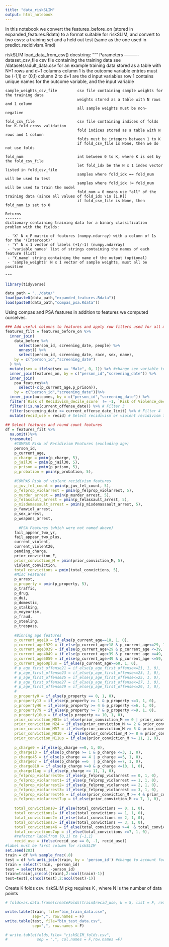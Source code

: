 ```yaml
---
title: "data_riskSLIM"
output: html_notebook
---
```


In this notebook we convert the features_before_on (stored in expanded_features.Rdata) to a format suitable for riskSLIM, and convert to two csvs: a training set and a held out test (same as the one used in predict_recidivism.Rmd)

riskSLIM load_data_from_csv() docstring: 
    """
    Parameters
    ----------
    dataset_csv_file                csv file containing the training data
                                    see /datasets/adult_data.csv for an example
                                    training data stored as a table with N+1 rows and d+1 columns
                                    column 1 is the outcome variable entries must be (-1,1) or (0,1)
                                    column 2 to d+1 are the d input variables
                                    row 1 contains unique names for the outcome variable, and the input variable

    sample_weights_csv_file         csv file containing sample weights for the training data
                                    weights stored as a table with N rows and 1 column
                                    all sample weights must be non-negative

    fold_csv_file                   csv file containing indices of folds for K-fold cross validation
                                    fold indices stored as a table with N rows and 1 column
                                    folds must be integers between 1 to K
                                    if fold_csv_file is None, then we do not use folds

    fold_num                        int between 0 to K, where K is set by the fold_csv_file
                                    let fold_idx be the N x 1 index vector listed in fold_csv_file
                                    samples where fold_idx == fold_num will be used to test
                                    samples where fold_idx != fold_num will be used to train the model
                                    fold_num = 0 means use "all" of the training data (since all values of fold_idx \in [1,K])
                                    if fold_csv_file is None, then fold_num is set to 0

    Returns
    -------
    dictionary containing training data for a binary classification problem with the fields:

     - 'X' N x P matrix of features (numpy.ndarray) with a column of 1s for the '(Intercept)'
     - 'Y' N x 1 vector of labels (+1/-1) (numpy.ndarray)
     - 'variable_names' list of strings containing the names of each feature (list)
     - 'Y_name' string containing the name of the output (optional)
     - 'sample_weights' N x 1 vector of sample weights, must all be positive

    """

```r
library(tidyverse)
```


```r
data_path = "../data/"
load(paste0(data_path,"expanded_features.Rdata"))
load(paste0(data_path,"compas_psa.Rdata"))

```

Using compas and PSA features in addition to features we computed ourselves. 
```r
### Add useful columns to features and apply row filters used for all models
features_filt = features_before_on %>%
  inner_join(
    data_before %>% 
      select(person_id, screening_date, people) %>%
      unnest() %>%
      select(person_id, screening_date, race, sex, name),
    by = c("person_id","screening_date")
  ) %>%
  mutate(sex = ifelse(sex == "Male", 0, 1)) %>% #change sex variable to numeric encoding
  inner_join(features_on, by = c("person_id","screening_date")) %>%
  inner_join(
    psa_features%>%
      select(-c(p_current_age,p_prison)), 
    by = c("person_id","screening_date"))%>%
  inner_join(outcomes, by = c("person_id","screening_date")) %>%
  filter(`Risk of Recidivism_decile_score` != -1, `Risk of Violence_decile_score` != -1) %>% # Filter 1
  filter(!is.na(current_offense_date)) %>% # Filter 3
  filter(screening_date <= current_offense_date_limit) %>% # Filter 4
  mutate(recid_use = recid) # Select recidivism or violent recidivism to use in this script 
         
## Select features and round count features
df = features_filt %>%
  na.omit()%>%
  transmute(
    #COMPAS Risk of Recidivism Features (excluding age)
    person_id,
    p_current_age,
    p_charge = pmin(p_charge, 5),
    p_jail30 = pmin(p_jail30, 5),
    p_prison = pmin(p_prison, 5),
    p_probation = pmin(p_probation, 5),
    
    #COMPAS Risk of violent recidivism features
    p_juv_fel_count = pmin(p_juv_fel_count, 5),
    p_felprop_violarrest = pmin(p_felprop_violarrest, 5),
    p_murder_arrest = pmin(p_murder_arrest, 5),
    p_felassault_arrest = pmin(p_felassault_arrest, 5),
    p_misdemassault_arrest = pmin(p_misdemassault_arrest, 5),
    p_famviol_arrest,
    p_sex_arrest,
    p_weapons_arrest,
    
      #PSA Features (which were not named above)
    fail_appear_two_yr, 
    fail_appear_two_plus,
    current_violent, 
    current_violent20, 
    pending_charge, 
    prior_conviction_F, 
    prior_conviction_M = pmin(prior_conviction_M, 5), 
    violent_conviction, 
    total_convictions = pmin(total_convictions, 5), 
    #Misc Features
    p_arrest,
    p_property = pmin(p_property, 5),
    p_traffic,
    p_drug,
    p_dui,
    p_domestic,
    p_stalking,
    p_voyeurism,
    p_fraud,
    p_stealing,
    p_trespass,
    
    #Binning age features 
    p_current_age18 = if_else(p_current_age==18, 1, 0),
    p_current_age1929 = if_else(p_current_age>18 & p_current_age<=29, 1, 0),
    p_current_age3039 = if_else(p_current_age>29 & p_current_age <=39, 1, 0),
    p_current_age4049 = if_else(p_current_age>39 & p_current_age <=49, 1, 0),
    p_current_age5059 = if_else(p_current_age>49 & p_current_age <=59, 1, 0),
    p_current_age60plus = if_else(p_current_age>=60, 1, 0),
    # p_age_first_offense21 = if_else(p_age_first_offense<=21, 1, 0),
    # p_age_first_offense23 = if_else(p_age_first_offense<=23, 1, 0),
    # p_age_first_offense25 = if_else(p_age_first_offense<=25, 1, 0),
    # p_age_first_offense27 = if_else(p_age_first_offense<=27, 1, 0),
    # p_age_first_offense29 = if_else(p_age_first_offense<=29, 1, 0),
    # 
    p_property0 = if_else(p_property == 0, 1, 0),
    p_property13 = if_else(p_property >= 1 & p_property <=3, 1, 0),
    p_property46 = if_else(p_property >= 4 & p_property <=6, 1, 0),
    p_property79 = if_else(p_property >= 7 & p_property <=9, 1, 0),
    p_property10up = if_else(p_property >= 10, 1, 0),
    prior_conviction_M01= if_else(prior_conviction_M == 0 | prior_conviction_M == 1, 1, 0),
    prior_conviction_M24 = if_else(prior_conviction_M >= 2 & prior_conviction_M <=4, 1, 0),
    prior_conviction_M57 = if_else(prior_conviction_M >= 5 & prior_conviction_M <=7, 1, 0),
    prior_conviction_M810 = if_else(prior_conviction_M >= 8 & prior_conviction_M <=10, 1, 0),
    prior_conviction_M11up = if_else(prior_conviction_M >= 11, 1, 0),
    
    p_charge0 = if_else(p_charge ==0, 1, 0),
    p_charge13 = if_else(p_charge >= 1 & p_charge <=3, 1, 0),
    p_charge45 = if_else(p_charge == 4 | p_charge ==5, 1, 0),
    p_charge67 = if_else(p_charge ==6  | p_charge ==7, 1, 0),
    p_charge810 = if_else(p_charge >=8 & p_charge <=10, 1, 0),
    p_charge11up = if_else(p_charge >= 11, 1, 0),
    p_felprop_violarrest0= if_else(p_felprop_violarrest == 0, 1, 0),
    p_felprop_violarrest1= if_else(p_felprop_violarrest == 1, 1, 0),
    p_felprop_violarrest2= if_else(p_felprop_violarrest == 2, 1, 0),
    p_felprop_violarrest3= if_else(p_felprop_violarrest == 3, 1, 0),
    p_felprop_violarrest46 = if_else(prior_conviction_M >= 4 & prior_conviction_M <=6, 1, 0),
    p_felprop_violarrest7up = if_else(prior_conviction_M >= 7, 1, 0),
    
    total_convictions0= if_else(total_convictions == 0, 1, 0),
    total_convictions1= if_else(total_convictions == 1, 1, 0),
    total_convictions2= if_else(total_convictions == 2, 1, 0),
    total_convictions3= if_else(total_convictions == 3, 1, 0),
    total_convictions46 = if_else(total_convictions >=4  & total_convictions <=6, 1, 0),
    total_convictions7up = if_else(total_convictions >=7, 1, 0),
    #refactor labelfrom {0,1} to {-1,1} 
    recid_use = ifelse(recid_use == 0, -1, recid_use)) 
#label must be first column for riskSLIM
set.seed(283)
train = df %>% sample_frac(.8)
test = df %>% anti_join(train, by = 'person_id') #change to account for screening date!
train = select(train, -person_id)
test = select(test, -person_id)
train=train[,c(ncol(train),2:ncol(train)-1)]
test=test[,c(ncol(test),2:ncol(test)-1)]
```


Create K folds csv. riskSLIM pkg requires K \in [1,N], where N is the number of data points
```r
# folds=as.data.frame(createFolds(train$recid_use, k = 5, list = F, returnTrain = T),make.names = F)

```

```r
write.table(train, file="bin_train_data.csv",
            sep=",", row.names = F)
write.table(test, file="bin_test_data.csv",
            sep=",", row.names = F)

# write.table(folds,file= "riskSLIM_folds.csv",
#             sep = ",", col.names = F,row.names =F)

```

